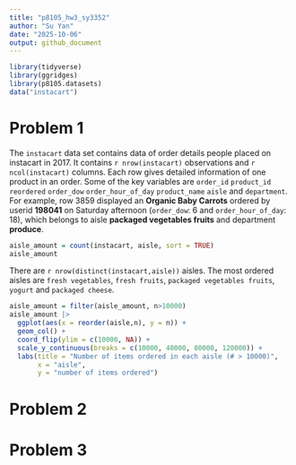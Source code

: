 ```yaml
---
title: "p8105_hw3_sy3352"
author: "Su Yan"
date: "2025-10-06"
output: github_document
---
```


```r
library(tidyverse)
library(ggridges)
library(p8105.datasets)
data("instacart")
```

# Problem 1

The `instacart` data set contains data of order details people placed on instacart in 2017. It contains `r nrow(instacart)` observations and `r ncol(instacart)` columns. Each row gives detailed information of one product in an order. Some of the key variables are `order_id` `product_id` `reordered` `order_dow` `order_hour_of_day` `product_name` `aisle` and `department`. For example, row 3859 displayed an **Organic Baby Carrots**
 ordered by userid **198041** on Saturday afternoon (`order_dow`: 6 and `order_hour_of_day`: 18), which belongs to aisle **packaged vegetables fruits** and department **produce**.

```r
aisle_amount = count(instacart, aisle, sort = TRUE)
aisle_amount
```
There are `r nrow(distinct(instacart,aisle))` aisles. The most ordered aisles are `fresh vegetables`, `fresh fruits`, `packaged vegetables fruits`, `yogurt` and `packaged cheese`.

```r
aisle_amount = filter(aisle_amount, n>10000) 
aisle_amount |> 
  ggplot(aes(x = reorder(aisle,n), y = n)) + 
  geom_col() +
  coord_flip(ylim = c(10000, NA)) + 
  scale_y_continuous(breaks = c(10000, 40000, 80000, 120000)) +
  labs(title = "Number of items ordered in each aisle (# > 10000)",
       x = "aisle",
       y = "number of items ordered")
```


# Problem 2

# Problem 3
